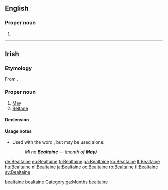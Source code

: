 ==English==

===Proper noun===
{{en-proper noun}}

# {{alternative spelling of|[[Beltane]]}}

----

==Irish==

===Etymology===
From {{etyl|sga|ga}} {{term|Beltaine|lang=sga}}.

===Proper noun===
{{infl|ga|proper noun}} {{f}}

# [[May]] {{gloss|month}}
# [[Beltane]]

====Declension====
{{ga-noun-f4|B|ealtaine|ealtainí}}

{{ga mut cons|B|ealtaine|uc=yes}}

====Usage notes====
* Used with the word {{l|ga|mí}}, but may be used alone:
*: ''Mí na '''Bealtaine''' -- ([[month]] of '''[[May]])'''''

[[Category:ga:Old Irish derivations|bealtaine]]
[[Category:ga:Calendar terms|bealtaine]]
[[Category:ga:Months]]
[[Category:ga:Time|bealtaine]]

[[de:Bealtaine]]
[[eu:Bealtaine]]
[[fr:Bealtaine]]
[[ga:Bealtaine]]
[[ko:Bealtaine]]
[[lt:Bealtaine]]
[[hu:Bealtaine]]
[[nl:Bealtaine]]
[[ja:Bealtaine]]
[[oc:Bealtaine]]
[[ro:Bealtaine]]
[[fi:Bealtaine]]
[[sv:Bealtaine]]